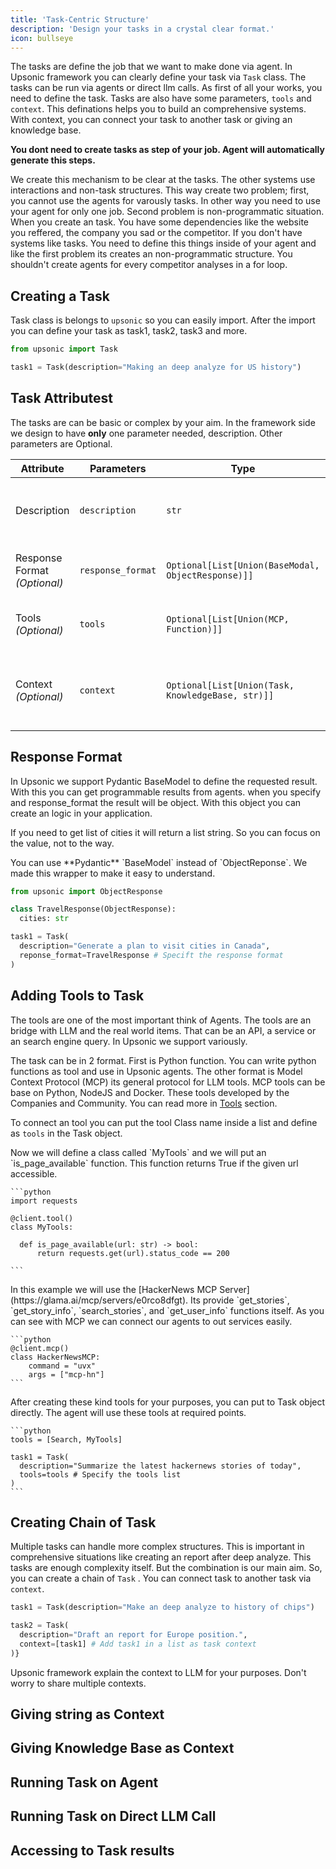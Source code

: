 ```yaml
---
title: 'Task-Centric Structure'
description: 'Design your tasks in a crystal clear format.'
icon: bullseye
---
```


The tasks are define the job that we want to make done via agent. In Upsonic framework you can clearly define your task via `Task` class. The tasks can be run via agents or direct llm calls. As first of all your works, you need to define the task. Tasks are also have some parameters, `tools` and `context`. This definations helps you to build an comprehensive systems. With context, you can connect your task to another task or giving an knowledge base.

**You dont need to create tasks as step of your job. Agent will automatically generate this steps.**

We create this mechanism to be clear at the tasks. The other systems use interactions and non-task structures. This way create two problem; first, you cannot use the agents for varously tasks. In other way you need to use your agent for only one job. Second problem is non-programmatic situation. When you create an task. You have some dependencies like the website you reffered, the company you sad or the competitor. If you don't have systems like tasks. You need to define this things inside of your agent and like the first problem its creates an non-programmatic structure. You shouldn't create agents for every competitor analyses in a for loop.

## Creating a Task

Task class is belongs to `upsonic` so you can easily import. After the import you can define your task as task1, task2, task3 and more.&#x20;

```python
from upsonic import Task

task1 = Task(description="Making an deep analyze for US history")
```

## Task Attributest

The tasks are can be basic or complex by your aim. In the framework side we design to have **only** one parameter needed, description. Other parameters are Optional.

| Attribute                    | Parameters        | Type                                               | Description                                                 |
| ---------------------------- | ----------------- | -------------------------------------------------- | ----------------------------------------------------------- |
| Description                  | `description`     | `str`                                              | A clear and concise statement of what the task.             |
| Response Format *(Optional)* | `response_format` | `Optional[List[Union(BaseModal, ObjectResponse)]]` | Define the reponse that you expect.                         |
| Tools *(Optional)*           | `tools`           | `Optional[List[Union(MCP, Function)]]`             | The needed tools to complete the task.                      |
| Context *(Optional)*         | `context`         | `Optional[List[Union(Task, KnowledgeBase, str)]]`  | The context that we want to agent while completing the task |

## Response Format

In Upsonic we support Pydantic BaseModel to define the requested result. With this you can get programmable results from agents. when you specify and response\_format the result will be object. With this object you can create an logic in your application.&#x20;

If you need to get list of cities it will return a list string. So you can focus on the value, not to the way.

<Note>
  You can use **Pydantic** `BaseModel` instead of `ObjectReponse`. We made this wrapper to make it easy to understand.
</Note>

```python
from upsonic import ObjectResponse

class TravelResponse(ObjectResponse):
  cities: str
```

```python
task1 = Task(
  description="Generate a plan to visit cities in Canada", 
  reponse_format=TravelResponse # Specift the response format
)
```

## Adding Tools to Task

The tools are one of the most important think of Agents. The tools are an bridge with LLM and the real world items. That can be an API, a service or an search engine query. In Upsonic we support variously.

The task can be in 2 format. First is Python function. You can write python functions as tool and use in Upsonic agents. The other format is Model Context Protocol (MCP) its general protocol for LLM tools. MCP tools can be base on Python, NodeJS and Docker. These tools developed by the Companies and Community. You can read more in [Tools](/tools) section.



To connect an tool you can put the tool Class name inside a list and define as `tools` in the Task object.

<Steps>
  <Step title="Function Tools">
    Now we will define a class called `MyTools` and we will put an `is_page_available` function. This function returns True if the given url accessible.

    ```python
    import requests

    @client.tool()
    class MyTools:

      def is_page_available(url: str) -> bool:
          return requests.get(url).status_code == 200

    ```
  </Step>

  <Step title="MCP Tools">
    In this example we will use the [HackerNews MCP Server](https://glama.ai/mcp/servers/e0rco8dfgt). Its provide `get_stories`, `get_story_info`, `search_stories`, and `get_user_info` functions itself. As you can see with MCP we can connect our agents to out services easily.

    ```python
    @client.mcp()
    class HackerNewsMCP:
        command = "uvx"
        args = ["mcp-hn"]
    ```


  </Step>

  <Step title="Put to Task">
    After creating these kind tools for your purposes, you can put to Task object directly. The agent will use these tools at required points.

    ```python
    tools = [Search, MyTools]

    task1 = Task(
      description="Summarize the latest hackernews stories of today", 
      tools=tools # Specify the tools list
    )
    ```


  </Step>
</Steps>



## Creating Chain of Task

Multiple tasks can handle more complex structures. This is important in comprehensive situations like creating an report after deep analyze. This tasks are enough complexity itself.  But the combination is our main aim. So, you can create a chain of `Task` .  You can connect task to another task via `context`.

```python
task1 = Task(description="Make an deep analyze to history of chips")

task2 = Task(
  description="Draft an report for Europe position.", 
  context=[task1] # Add task1 in a list as task context
)}
```

<Info>
  Upsonic framework explain the context to LLM for your purposes. Don't worry to share multiple contexts.
</Info>



## Giving string as Context







## Giving Knowledge Base as Context

## Running Task on Agent

## Running Task on Direct LLM Call

## Accessing to Task results